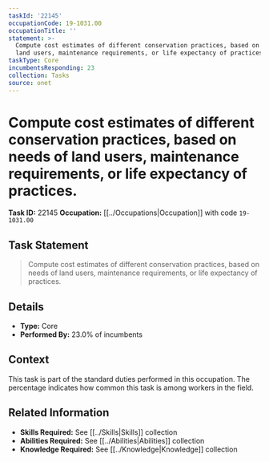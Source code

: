 ```yaml
---
taskId: '22145'
occupationCode: 19-1031.00
occupationTitle: ''
statement: >-
  Compute cost estimates of different conservation practices, based on needs of
  land users, maintenance requirements, or life expectancy of practices.
taskType: Core
incumbentsResponding: 23
collection: Tasks
source: onet
---
```

# Compute cost estimates of different conservation practices, based on needs of land users, maintenance requirements, or life expectancy of practices.

**Task ID:** 22145
**Occupation:** [[../Occupations|Occupation]] with code `19-1031.00`

## Task Statement

> Compute cost estimates of different conservation practices, based on needs of land users, maintenance requirements, or life expectancy of practices.

## Details

- **Type:** Core
- **Performed By:** 23.0% of incumbents

## Context

This task is part of the standard duties performed in this occupation. The percentage indicates how common this task is among workers in the field.

## Related Information

- **Skills Required:** See [[../Skills|Skills]] collection
- **Abilities Required:** See [[../Abilities|Abilities]] collection
- **Knowledge Required:** See [[../Knowledge|Knowledge]] collection
